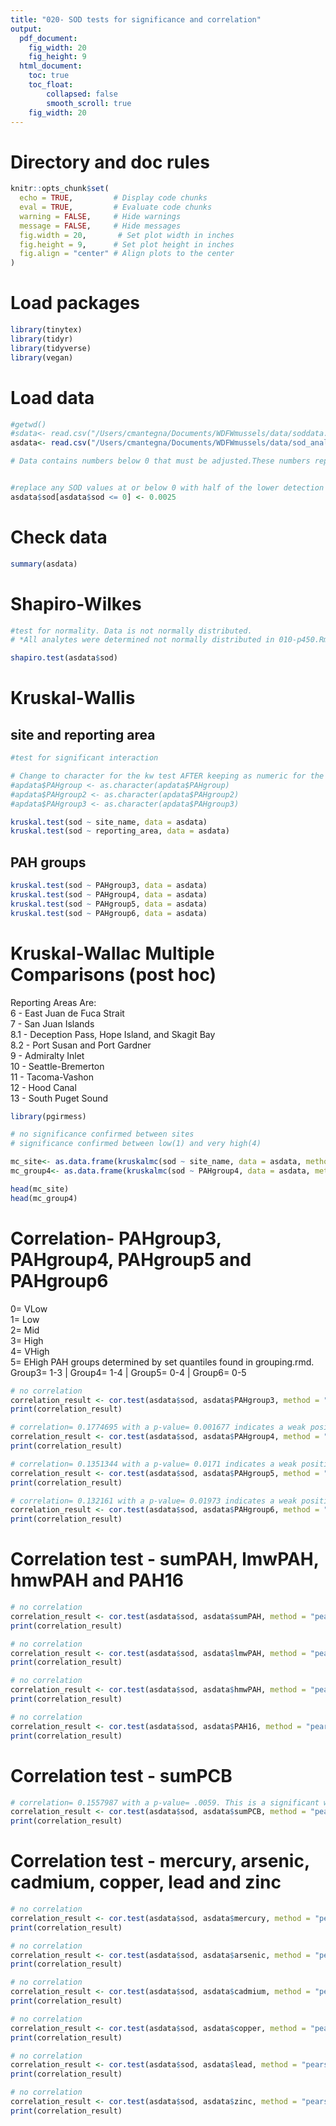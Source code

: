```yaml
---
title: "020- SOD tests for significance and correlation"
output:
  pdf_document: 
    fig_width: 20
    fig_height: 9
  html_document: 
    toc: true
    toc_float:
        collapsed: false
        smooth_scroll: true
    fig_width: 20
---
```


# Directory and doc rules

```r

knitr::opts_chunk$set(
  echo = TRUE,         # Display code chunks
  eval = TRUE,         # Evaluate code chunks
  warning = FALSE,     # Hide warnings
  message = FALSE,     # Hide messages
  fig.width = 20,       # Set plot width in inches
  fig.height = 9,      # Set plot height in inches
  fig.align = "center" # Align plots to the center
)

```

# Load packages

```r
library(tinytex)
library(tidyr)
library(tidyverse)
library(vegan)

```

# Load data

```r

#getwd()
#sdata<- read.csv("/Users/cmantegna/Documents/WDFWmussels/data/soddata.csv")
asdata<- read.csv("/Users/cmantegna/Documents/WDFWmussels/data/sod_analytes.csv")

```

```r

# Data contains numbers below 0 that must be adjusted.These numbers represent samples whose values were below the limit of quantification using the SOD kit. There was some activity in the raw sample, but it is too far below the limit of the standard curve to be accurately quantified.


#replace any SOD values at or below 0 with half of the lower detection limit of .005 (.005*.5). Lower detection limit determined by assay protocol by the manufacturer, Cayman.
asdata$sod[asdata$sod <= 0] <- 0.0025

```
# Check data

```r
summary(asdata)
```

# Shapiro-Wilkes 
```r

#test for normality. Data is not normally distributed.
# *All analytes were determined not normally distributed in 010-p450.Rmd* 

shapiro.test(asdata$sod)

```

# Kruskal-Wallis
## site and reporting area

```r

#test for significant interaction

# Change to character for the kw test AFTER keeping as numeric for the correlation tests - if necessary
#apdata$PAHgroup <- as.character(apdata$PAHgroup)
#apdata$PAHgroup2 <- as.character(apdata$PAHgroup2)
#apdata$PAHgroup3 <- as.character(apdata$PAHgroup3)

kruskal.test(sod ~ site_name, data = asdata)
kruskal.test(sod ~ reporting_area, data = asdata)


```

## PAH groups
```r

kruskal.test(sod ~ PAHgroup3, data = asdata)
kruskal.test(sod ~ PAHgroup4, data = asdata)
kruskal.test(sod ~ PAHgroup5, data = asdata)
kruskal.test(sod ~ PAHgroup6, data = asdata)

```

# Kruskal-Wallac Multiple Comparisons (post hoc)

Reporting Areas Are:\
6 - East Juan de Fuca Strait\
7 - San Juan Islands\
8.1 - Deception Pass, Hope Island, and Skagit Bay\
8.2 - Port Susan and Port Gardner\
9 - Admiralty Inlet\
10 - Seattle-Bremerton\
11 - Tacoma-Vashon\
12 - Hood Canal\
13 - South Puget Sound

```r
library(pgirmess)

# no significance confirmed between sites
# significance confirmed between low(1) and very high(4)

mc_site<- as.data.frame(kruskalmc(sod ~ site_name, data = asdata, method = "bonferroni"))
mc_group4<- as.data.frame(kruskalmc(sod ~ PAHgroup4, data = asdata, method = "bonferroni")) 

head(mc_site)
head(mc_group4)

```

# Correlation- PAHgroup3, PAHgroup4, PAHgroup5 and PAHgroup6
0= VLow\
1= Low\
2= Mid\
3= High\
4= VHigh\
5= EHigh
PAH groups determined by set quantiles found in grouping.rmd.\
Group3= 1-3 | Group4= 1-4 | Group5= 0-4 | Group6= 0-5
```r

# no correlation
correlation_result <- cor.test(asdata$sod, asdata$PAHgroup3, method = "pearson")
print(correlation_result)

# correlation= 0.1774695 with a p-value= 0.001677 indicates a weak positive correlation.
correlation_result <- cor.test(asdata$sod, asdata$PAHgroup4, method = "pearson")
print(correlation_result)

# correlation= 0.1351344 with a p-value= 0.0171 indicates a weak positive correlation.
correlation_result <- cor.test(asdata$sod, asdata$PAHgroup5, method = "pearson")
print(correlation_result)

# correlation= 0.132161 with a p-value= 0.01973 indicates a weak positive correlation.
correlation_result <- cor.test(asdata$sod, asdata$PAHgroup6, method = "pearson")
print(correlation_result)

```


# Correlation test - sumPAH, lmwPAH, hmwPAH and PAH16
```r

# no correlation
correlation_result <- cor.test(asdata$sod, asdata$sumPAH, method = "pearson")
print(correlation_result)

# no correlation
correlation_result <- cor.test(asdata$sod, asdata$lmwPAH, method = "pearson")
print(correlation_result)

# no correlation
correlation_result <- cor.test(asdata$sod, asdata$hmwPAH, method = "pearson")
print(correlation_result)

# no correlation
correlation_result <- cor.test(asdata$sod, asdata$PAH16, method = "pearson")
print(correlation_result)

```

# Correlation test - sumPCB
```r

# correlation= 0.1557987 with a p-value= .0059. This is a significant weak correlation.
correlation_result <- cor.test(asdata$sod, asdata$sumPCB, method = "pearson")
print(correlation_result)
```

# Correlation test - mercury, arsenic, cadmium, copper, lead and zinc
```r

# no correlation
correlation_result <- cor.test(asdata$sod, asdata$mercury, method = "pearson")
print(correlation_result)

# no correlation
correlation_result <- cor.test(asdata$sod, asdata$arsenic, method = "pearson")
print(correlation_result)

# no correlation
correlation_result <- cor.test(asdata$sod, asdata$cadmium, method = "pearson")
print(correlation_result)

# no correlation
correlation_result <- cor.test(asdata$sod, asdata$copper, method = "pearson")
print(correlation_result)

# no correlation
correlation_result <- cor.test(asdata$sod, asdata$lead, method = "pearson")
print(correlation_result)

# no correlation
correlation_result <- cor.test(asdata$sod, asdata$zinc, method = "pearson")
print(correlation_result)

```
